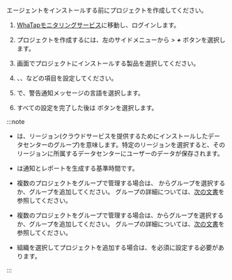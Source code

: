 エージェントをインストールする前にプロジェクトを作成してください。

1. [WhaTapモニタリングサービス](https://service.whatap.io)に移動し、ログインします。

2. プロジェクトを作成するには、左のサイドメニューから<Cmdname sid="BTN07332" className="uitext" /> > **_+_** <Cmdname sid='BTN06696' className='uitext'/>ボタンを選択します。

3. <Cmdname sid="TTL07073" className="uitext" /> 画面でプロジェクトにインストールする製品を選択してください。

4. <Cmdname sid="project_name" className="uitext" />、<Cmdname sid="data_server_region" className="uitext" />、<Cmdname sid="project_time_zone" className="uitext" />などの項目を設定してください。

   <ImgLang img='create-project-v3.png' desc=''/>

5. <Cmdname sid="TTL07727" className="uitext" />で、警告通知メッセージの言語を選択します。

6. すべての設定を完了した後は <Cmdname sid="creating_a_project" className="uitext" /> ボタンを選択します。

:::note

- <Cmdname sid="data_server_region" className="uitext" />は、リージョン(クラウドサービスを提供するためにインストールしたデータセンターのグループ)を意味します。特定のリージョンを選択すると、そのリージョンに所属するデータセンターにユーザーのデータが保存されます。

- <Cmdname sid="project_time_zone" className="uitext" />は通知とレポートを生成する基準時間です。

<InDoc product='quick-guide'>

- 複数のプロジェクトをグループで管理する場合は、 <Cmdname sid="project_groups" className="uitext" />からグループを選択するか、グループを追加してください。 グループの詳細については、[次の文書](project/group)を参照してください。

</InDoc>

<Xclude product='quick-guide'>

- 複数のプロジェクトをグループで管理する場合は、<Cmdname sid="project_groups" className="uitext" />からグループを選択するか、グループを追加してください。 グループの詳細については、[次の文書](../project/group)を参照してください。

</Xclude>

- 組織を選択してプロジェクトを追加する場合は、<Cmdname sid="group_of_organization" className="uitext" />を必須に設定する必要があります。

:::
